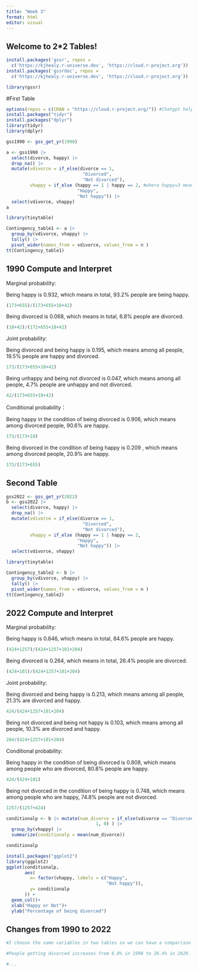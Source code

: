 ```yaml
---
title: "Week 3"
format: html
editor: visual
---
```


## Welcome to 2\*2 Tables!

```r
install.packages('gssr', repos =
  c('https://kjhealy.r-universe.dev', 'https://cloud.r-project.org'))
install.packages('gssrdoc', repos =
  c('https://kjhealy.r-universe.dev', 'https://cloud.r-project.org'))

library(gssr)


```

#First Table

```r
options(repos = c(CRAN = "https://cloud.r-project.org/")) #Chatgpt helped me with this line of code because without it, this part of codes run into error
install.packages("tidyr")
install.packages("dplyr")
library(tidyr)
library(dplyr)
```

```r
gss1990 <- gss_get_yr(1990)

a <- gss1990 |>
  select(divorce, happy) |>
  drop_na() |>
  mutate(vdivorce = if_else(divorce == 1,
                             "Divorced",
                             "Not divorced"),
         vhappy = if_else (happy == 1 | happy == 2, #where happy=3 means not too happy
                           "Happy",
                           "Not happy")) |>
  select(vdivorce, vhappy)
a
```

```r
library(tinytable)

Contingency_table1 <- a |>
  group_by(vdivorce, vhappy) |>
  tally() |>
  pivot_wider(names_from = vdivorce, values_from = n )
tt(Contingency_table1)
```

## 1990 Compute and Interpret

Marginal probability:

Being happy is 0.932, which means in total, 93.2% people are being happy.

```r
(173+655)/(173+655+18+42)
```

Being divorced is 0.068, which means in total, 6.8% people are divorced.

```r
(18+42)/(172+655+18+42)
```

Joint probability:

Being divorced and being happy is 0.195, which means among all people, 19.5% people are happy and divorced.

```r
173/(173+655+18+42)
```

Being unhappy and being not divorced is 0.047, which means among all people, 4.7% people are unhappy and not divorced.

```r
42/(173+655+18+42)
```

Conditional probability：

Being happy in the condition of being divorced is 0.906, which means among divorced people, 90.6% are happy.

```r
173/(173+18)
```

Being divorced in the condition of being happy is 0.209 , which means among divorced people, 20.9% are happy.

```r
173/(173+655)
```

## Second Table

```r
gss2022 <- gss_get_yr(2022)
b <- gss2022 |>
  select(divorce, happy) |>
  drop_na() |>
  mutate(vdivorce = if_else(divorce == 1,
                             "Divorced",
                             "Not divorced"),
         vhappy = if_else (happy == 1 | happy == 2,
                           "Happy",
                           "Not happy")) |>
  select(vdivorce, vhappy)
```

```r
library(tinytable)

Contingency_table2 <- b |>
  group_by(vdivorce, vhappy) |>
  tally() |>
  pivot_wider(names_from = vdivorce, values_from = n )
tt(Contingency_table2)
```

## 2022 Compute and Interpret

Marginal probability:

Being happy is 0.846, which means in total, 84.6% people are happy.

```r
(424+1257)/(424+1257+101+204)
```

Being divorced is 0.264, which means in total, 26.4% people are divorced.

```r
(424+101)/(424+1257+101+204)

```

Joint probability:

Being divorced and being happy is 0.213, which means among all people, 21.3% are divorced and happy.

```r
424/(424+1257+101+204)
```

Being not divorced and being not happy is 0.103, which means among all people, 10.3% are divorced and happy.

```r
204/(424+1257+101+204)
```

Conditional probability:

Being happy in the condition of being divorced is 0.808, which means among people who are divorced, 80.8% people are happy.

```r
424/(424+101)
```

Being not divorced in the condition of being happy is 0.748, which means among people who are happy, 74.8% people are not divorced.

```r
1257/(1257+424)
```

```r
conditionalp <- b |> mutate(num_divorce = if_else(vdivorce == "Divorced",
                                  1, 0) ) |>
  group_by(vhappy) |>
  summarize(conditionalp = mean(num_divorce))

conditionalp

install.packages("ggplot2")
library(ggplot2)
ggplot(conditionalp,
       aes(
         x= factor(vhappy, labels = c("Happy",
                                      "Not happy")),
         y= conditionalp
       )) +
  geom_col()+
  xlab("Happy or Not")+
  ylab("Percentage of being divorced")
```

## Changes from 1990 to 2022

```r
#I choose the same variables in two tables so we can have a comparison of the two different period.

#People getting divorced increases from 6.8% in 1990 to 26.4% in 2020.

#...
```
